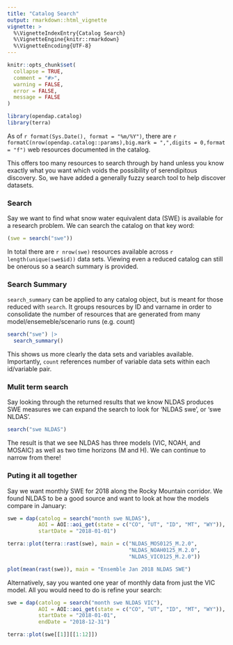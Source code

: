 ```yaml
---
title: "Catalog Search"
output: rmarkdown::html_vignette
vignette: >
  %\VignetteIndexEntry{Catalog Search}
  %\VignetteEngine{knitr::rmarkdown}
  %\VignetteEncoding{UTF-8}
---
```


```r
knitr::opts_chunk$set(
  collapse = TRUE,
  comment = "#>",
  warning = FALSE,
  error = FALSE,
  message = FALSE
)
```

```r
library(opendap.catalog)
library(terra)
```

As of `r format(Sys.Date(), format = "%m/%Y")`, there are `r formatC(nrow(opendap.catalog::params),big.mark = ",",digits = 0,format = "f")` web resources documented in the catalog. 

This offers too many resources to search through by hand unless you know exactly what you want which voids the possibility of serendipitous discovery. So, we have added a generally fuzzy search tool to help discover datasets.

### Search

Say we want to find what snow water equivalent data (SWE) is available for a research problem. We can search the catalog on that key word:

```r
(swe = search("swe"))
```
In total there are `r nrow(swe)` resources available across `r length(unique(swe$id))` data sets. Viewing even a reduced catalog can still be onerous so a search summary is provided.

### Search Summary

`search_summary` can be applied to any catalog object, but is meant for those reduced with `search`. It groups resources by ID and varname in order to consolidate the number of resources that are generated from many model/ensemeble/scenario runs (e.g. count)

```r
search("swe") |> 
  search_summary()
```

This shows us more clearly the data sets and variables available. Importantly, `count` references number of variable data sets within each id/variable pair.

### Mulit term search

Say looking through the returned results that we know NLDAS produces SWE measures we can expand the search to look for 'NLDAS swe', or 'swe NLDAS'.

```r
search("swe NLDAS") 
```
The result is that we see NLDAS has three models (VIC, NOAH, and MOSAIC) as well as two time horizons (M and H). We can continue to narrow from there!

### Puting it all together

Say we want monthly SWE for 2018 along the Rocky Mountain corridor. We found NLDAS to be a good source and want to look at how the models compare in January:  

```r
swe = dap(catolog = search("month swe NLDAS"),
          AOI = AOI::aoi_get(state = c("CO", "UT", "ID", "MT", "WY")), 
          startDate = "2018-01-01")
```

```r
terra::plot(terra::rast(swe), main = c("NLDAS_MOS0125_M.2.0", 
                                       "NLDAS_NOAH0125_M.2.0", 
                                       "NLDAS_VIC0125_M.2.0"))
```

```r
plot(mean(rast(swe)), main = "Ensemble Jan 2018 NLDAS SWE")
```

Alternatively, say you wanted one year of monthly data from just the VIC model. All you would need to do is refine your search: 

```r
swe = dap(catolog = search("month swe NLDAS VIC"),
          AOI = AOI::aoi_get(state = c("CO", "UT", "ID", "MT", "WY")), 
          startDate = "2018-01-01",
          endDate = "2018-12-31")
```

```r
terra::plot(swe[[1]][[1:12]])
```



